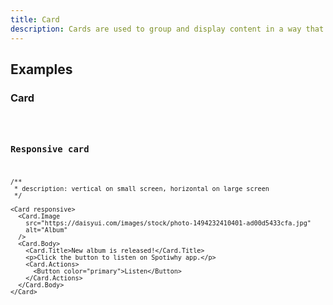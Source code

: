 ```yaml
---
title: Card
description: Cards are used to group and display content in a way that is easily readable.
---
```


## Examples

### Card

<code src="./demo/basic.tsx" />

### Responsive card

```tsx live
/**
 * description: vertical on small screen, horizontal on large screen
 */

<Card responsive>
  <Card.Image
    src="https://daisyui.com/images/stock/photo-1494232410401-ad00d5433cfa.jpg"
    alt="Album"
  />
  <Card.Body>
    <Card.Title>New album is released!</Card.Title>
    <p>Click the button to listen on Spotiwhy app.</p>
    <Card.Actions>
      <Button color="primary">Listen</Button>
    </Card.Actions>
  </Card.Body>
</Card>
```
